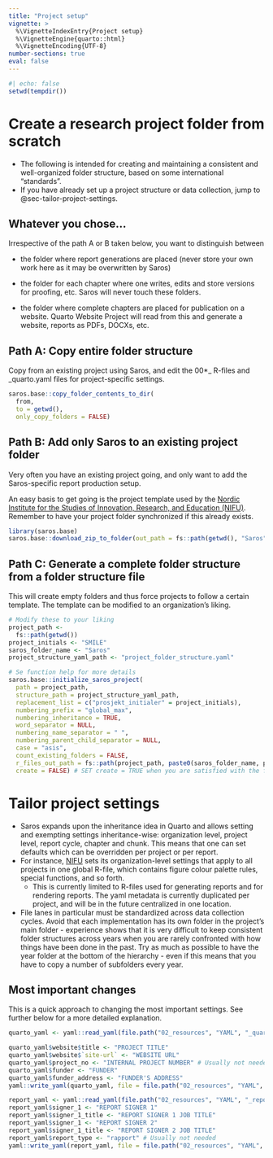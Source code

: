 ---
title: "Project setup"
vignette: >
  %\VignetteIndexEntry{Project setup}
  %\VignetteEngine{quarto::html}
  %\VignetteEncoding{UTF-8}
number-sections: true
eval: false
---

```{r}
#| echo: false
setwd(tempdir())
```

# Create a research project folder from scratch

-   The following is intended for creating and maintaining a consistent and well-organized folder structure, based on some international "standards".
-   If you have already set up a project structure or data collection, jump to @sec-tailor-project-settings.

## Whatever you chose...

:::{.callout-warning}

Irrespective of the path A or B taken below, you want to distinguish between

-   the folder where report generations are placed (never store your own work here as it may be overwritten by Saros)

-   the folder for each chapter where one writes, edits and store versions for proofing, etc. Saros will never touch these folders.

-   the folder where complete chapters are placed for publication on a website. Quarto Website Project will read from this and generate a website, reports as PDFs, DOCXs, etc.

:::

## Path A: Copy entire folder structure

Copy from an existing project using Saros, and edit the 00*_ R-files and _quarto.yaml files for project-specific settings.

```{r}
saros.base::copy_folder_contents_to_dir(
  from, 
  to = getwd(),
  only_copy_folders = FALSE)
```

## Path B: Add only Saros to an existing project folder

Very often you have an existing project going, and only want to add the Saros-specific report production setup.

An easy basis to get going is the project template used by the [Nordic Institute for the Studies of Innovation, Research, and Education (NIFU)](https://www.nifu.no).
Remember to have your project folder synchronized if this already exists.


```{r}
library(saros.base)
saros.base::download_zip_to_folder(out_path = fs::path(getwd(), "Saros")) # Set to your project folder's Saros-folder (keep absolute folder path as short as possible)
```

## Path C: Generate a complete folder structure from a folder structure file

This will create empty folders and thus force projects to follow a certain template. The template can be modified to an organization's liking.

```{r}
# Modify these to your liking
project_path <- 
  fs::path(getwd())
project_initials <- "SMILE"
saros_folder_name <- "Saros"
project_structure_yaml_path <- "project_folder_structure.yaml"

# Se function help for more details
saros.base::initialize_saros_project(
  path = project_path, 
  structure_path = project_structure_yaml_path, 
  replacement_list = c("prosjekt_initialer" = project_initials),
  numbering_prefix = "global_max",
  numbering_inheritance = TRUE,
  word_separator = NULL,
  numbering_name_separator = " ",
  numbering_parent_child_separator = NULL,
  case = "asis",
  count_existing_folders = FALSE,
  r_files_out_path = fs::path(project_path, paste0(saros_folder_name, project_initials), "01_script", "script_templates"), 
  create = FALSE) # SET create = TRUE when you are satisfied with the folder structure
```


# Tailor project settings{#sec-tailor-project-settings}

-   Saros expands upon the inheritance idea in Quarto and allows setting and exempting settings inheritance-wise: organization level, project level, report cycle, chapter and chunk. This means that one can set defaults which can be overridden per project or per report.
-   For instance, [NIFU](https://www.nifu.no) sets its organization-level settings that apply to all projects in one global R-file, which contains figure colour palette rules, special functions, and so forth.
    -   This is currently limited to R-files used for generating reports and for rendering reports. The yaml metadata is currently duplicated per project, and will be in the future centralized in one location.
-   File lanes in particular must be standardized across data collection cycles. Avoid that each implementation has its own folder in the project's main folder - experience shows that it is very difficult to keep consistent folder structures across years when you are rarely confronted with how things have been done in the past. Try as much as possible to have the year folder at the bottom of the hierarchy - even if this means that you have to copy a number of subfolders every year.

## Most important changes
This is a quick approach to changing the most important settings. See further below for a more detailed explanation.

```{r}
quarto_yaml <- yaml::read_yaml(file.path("02_resources", "YAML", "_quarto.yaml"))

quarto_yaml$website$title <- "PROJECT TITLE"
quarto_yaml$website$`site-url` <- "WEBSITE URL"
quarto_yaml$project_no <- "INTERNAL PROJECT NUMBER" # Usually not needed
quarto_yaml$funder <- "FUNDER"
quarto_yaml$funder_address <- "FUNDER'S ADDRESS"
yaml::write_yaml(quarto_yaml, file = file.path("02_resources", "YAML", "_quarto.yaml"))

report_yaml <- yaml::read_yaml(file.path("02_resources", "YAML", "_report_header.yaml"))
report_yaml$signer_1 <- "REPORT SIGNER 1"
report_yaml$signer_1_title <- "REPORT SIGNER 1 JOB TITLE"
report_yaml$signer_1 <- "REPORT SIGNER 2"
report_yaml$signer_1_title <- "REPORT SIGNER 2 JOB TITLE"
report_yaml$report_type <- "rapport" # Usually not needed
yaml::write_yaml(report_yaml, file = file.path("02_resources", "YAML", "_report_header.yaml"))

```